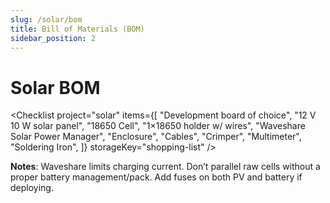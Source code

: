 ```yaml
---
slug: /solar/bom
title: Bill of Materials (BOM)
sidebar_position: 2
---
```



<!-- docs/solar/bom.mdx -->

# Solar BOM

<Checklist 
project="solar"
items={[
    "Development board of choice",
    "12 V 10 W solar panel",
    "18650 Cell",
    "1×18650 holder w/ wires",
    "Waveshare Solar Power Manager",
    "Enclosure",
    "Cables",
    "Crimper",
    "Multimeter",
    "Soldering Iron",
]} storageKey="shopping-list" />


**Notes**: Waveshare limits charging current. Don’t parallel raw cells without a proper battery management/pack. Add fuses on both PV and battery if deploying.
